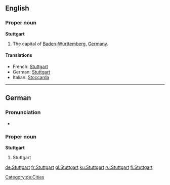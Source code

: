 ==English==

===Proper noun===
{{wikipedia}}
'''Stuttgart'''

# The capital of [[Baden-Württemberg]], [[Germany]].

====Translations====
*French: [[Stuttgart#French|Stuttgart]]
*German: [[Stuttgart#German|Stuttgart]]
*Italian: [[Stoccarda]] {{f}}

----

==German==

===Pronunciation===
*{{audio|De-Stuttgart.OGG|audio}}

===Proper noun===
{{wikipedia|lang=de}}
'''Stuttgart'''

# Stuttgart

[[Category:de:Cities]]

[[de:Stuttgart]]
[[fr:Stuttgart]]
[[gl:Stuttgart]]
[[ku:Stuttgart]]
[[ru:Stuttgart]]
[[fi:Stuttgart]]